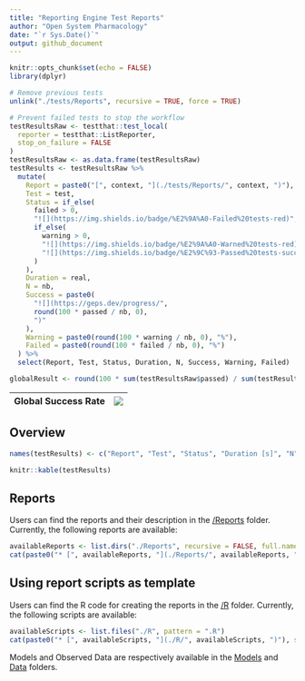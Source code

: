 ---
title: "Reporting Engine Test Reports"
author: "Open System Pharmacology"
date: "`r Sys.Date()`"
output: github_document
---

<!-- README.md is generated from README.Rmd. Please edit that file -->

```{r setup, include=FALSE}
knitr::opts_chunk$set(echo = FALSE)
library(dplyr)
```

<!-- 
Run testthat and get list of test results 
Note that "test_local" runs the scripts in ./R and then performs the tests
testResults includes a list per test script, which contains the following results
file, context, test, nb, failed, skipped, error, warning, user, system, real, passed, result

Turning the list to data.frame and extracting the relevant data will give a great overview of the test results
-->

```{r, include=FALSE}
# Remove previous tests
unlink("./tests/Reports", recursive = TRUE, force = TRUE)

# Prevent failed tests to stop the workflow
testResultsRaw <- testthat::test_local(
  reporter = testthat::ListReporter,
  stop_on_failure = FALSE
)
testResultsRaw <- as.data.frame(testResultsRaw)
testResults <- testResultsRaw %>%
  mutate(
    Report = paste0("[", context, "](./tests/Reports/", context, ")"),
    Test = test,
    Status = if_else(
      failed > 0,
      "![](https://img.shields.io/badge/%E2%9A%A0-Failed%20tests-red)",
      if_else(
        warning > 0,
        "![](https://img.shields.io/badge/%E2%9A%A0-Warned%20tests-red)",
        "![](https://img.shields.io/badge/%E2%9C%93-Passed%20tests-success)"
      )
    ),
    Duration = real,
    N = nb,
    Success = paste0(
      "![](https://geps.dev/progress/",
      round(100 * passed / nb, 0),
      ")"
    ),
    Warning = paste0(round(100 * warning / nb, 0), "%"),
    Failed = paste0(round(100 * failed / nb, 0), "%")
  ) %>%
  select(Report, Test, Status, Duration, N, Success, Warning, Failed)

globalResult <- round(100 * sum(testResultsRaw$passed) / sum(testResultsRaw$nb), 0)
```

|Global Success Rate| ![](https://geps.dev/progress/`r globalResult`)|
|---|---|

## Overview

```{r, results='asis'}
names(testResults) <- c("Report", "Test", "Status", "Duration [s]", "N", "Success [%]", "Warning [%]", "Failed [%]")

knitr::kable(testResults)
```

## Reports

Users can find the reports and their description in the [/Reports](./Reports) folder.
Currently, the following reports are available:

```{r, results='asis'}
availableReports <- list.dirs("./Reports", recursive = FALSE, full.names = FALSE)
cat(paste0("* [", availableReports, "](./Reports/", availableReports, "/Report.md)"), sep = "\n")
```


## Using report scripts as template

Users can find the R code for creating the reports in the [/R](./R) folder.
Currently, the following scripts are available:

```{r, results='asis'}
availableScripts <- list.files("./R", pattern = ".R")
cat(paste0("* [", availableScripts, "](./R/", availableScripts, ")"), sep = "\n")
```

Models and Observed Data are respectively available in the [Models](./Models) and [Data](./ObservedData) folders.
